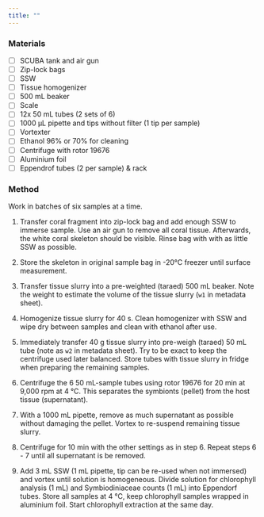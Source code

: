```yaml
---
title: ""
---
```


### Materials

-   [ ] SCUBA tank and air gun
-   [ ] Zip-lock bags
-   [ ] SSW
-   [ ] Tissue homogenizer
-   [ ] 500 mL beaker
-   [ ] Scale
-   [ ] 12x 50 mL tubes (2 sets of 6)
-   [ ] 1000 µL pipette and tips without filter (1 tip per sample)
-   [ ] Vortexter
-   [ ] Ethanol 96% or 70% for cleaning
-   [ ] Centrifuge with rotor 19676
-   [ ] Aluminium foil
-   [ ] Eppendrof tubes (2 per sample) & rack

### Method

::: callout-note
Work in batches of six samples at a time.
:::

1.  Transfer coral fragment into zip-lock bag and add enough SSW to immerse sample. Use an air gun to remove all coral tissue. Afterwards, the white coral skeleton should be visible. Rinse bag with with as little SSW as possible.

2.  Store the skeleton in original sample bag in -20°C freezer until surface measurement.

3.  Transfer tissue slurry into a pre-weighted (taraed) 500 mL beaker. Note the weight to estimate the volume of the tissue slurry (`w1` in metadata sheet).

4.  Homogenize tissue slurry for 40 s. Clean homogenizer with SSW and wipe dry between samples and clean with ethanol after use.

5.  Immediately transfer 40 g tissue slurry into pre-weigh (taraed) 50 mL tube (note as `w2` in metadata sheet). Try to be exact to keep the centrifuge used later balanced. Store tubes with tissue slurry in fridge when preparing the remaining samples.

6.  Centrifuge the 6 50 mL-sample tubes using rotor 19676 for 20 min at 9,000 rpm at 4 °C. This separates the symbionts (pellet) from the host tissue (supernatant).

7.  With a 1000 mL pipette, remove as much supernatant as possible without damaging the pellet. Vortex to re-suspend remaining tissue slurry.

8.  Centrifuge for 10 min with the other settings as in step 6. Repeat steps 6 - 7 until all supernatant is be removed.

9.  Add 3 mL SSW (1 mL pipette, tip can be re-used when not immersed) and vortex until solution is homogeneous. Divide solution for chlorophyll analysis (1 mL) and Symbiodiniaceae counts (1 mL) into Eppendorf tubes. Store all samples at 4 °C, keep chlorophyll samples wrapped in aluminium foil. Start chlorophyll extraction at the same day.
